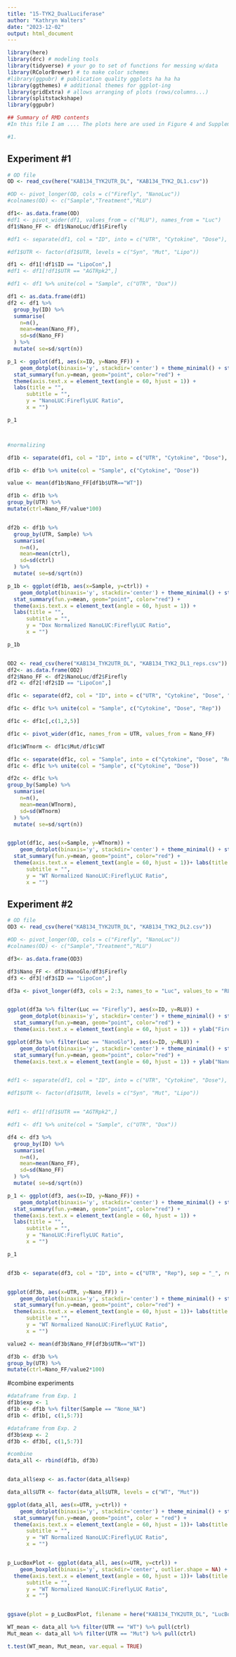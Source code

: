 ```yaml
---
title: "15-TYK2_DualLuciferase"
author: "Kathryn Walters"
date: "2023-12-02"
output: html_document
---
```



```r
library(here)
library(drc) # modeling tools
library(tidyverse) # your go to set of functions for messing w/data
library(RColorBrewer) # to make color schemes
#library(ggpubr) # publication quality ggplots ha ha ha
library(ggthemes) # additional themes for ggplot-ing
library(gridExtra) # allows arranging of plots (rows/columns...)
library(splitstackshape)
library(ggpubr)
```


```r
## Summary of RMD contents
#In this file I am .... The plots here are used in Figure 4 and Supplementary Figure 4. 

#1. 

```




## Experiment #1


```r
# OD file
OD <- read_csv(here("KAB134_TYK2UTR_DL", "KAB134_TYK2_DL1.csv"))

#OD <- pivot_longer(OD, cols = c("Firefly", "NanoLuc"))
#colnames(OD) <- c("Sample","Treatment","RLU")
```


```r
df1<- as.data.frame(OD)
#df1 <- pivot_wider(df1, values_from = c("RLU"), names_from = "Luc")
df1$Nano_FF <- df1$NanoLuc/df1$Firefly

#df1 <- separate(df1, col = "ID", into = c("UTR", "Cytokine", "Dose"), sep = "_")

#df1$UTR <- factor(df1$UTR, levels = c("Syn", "Mut", "Lipo"))

df1 <- df1[!df1$ID == "LipoCon",] 
#df1 <- df1[!df1$UTR == "AGTRpk2",] 

#df1 <- df1 %>% unite(col = "Sample", c("UTR", "Dox"))

df1 <- as.data.frame(df1)
df2 <- df1 %>%
  group_by(ID) %>%
  summarise( 
    n=n(),
    mean=mean(Nano_FF),
    sd=sd(Nano_FF)
  ) %>%
  mutate( se=sd/sqrt(n))

p_1 <- ggplot(df1, aes(x=ID, y=Nano_FF)) + 
    geom_dotplot(binaxis='y', stackdir='center') + theme_minimal() + stat_summary(fun.data=mean_sdl, fun.args = list(mult=1), geom="errorbar", color="red", width=0.2) +
  stat_summary(fun.y=mean, geom="point", color="red") +
  theme(axis.text.x = element_text(angle = 60, hjust = 1)) +
  labs(title = "",
      subtitle = "",
      y = "NanoLUC:FireflyLUC Ratio",
      x = "")

p_1



#normalizing

df1b <- separate(df1, col = "ID", into = c("UTR", "Cytokine", "Dose"), sep = "_")

df1b <- df1b %>% unite(col = "Sample", c("Cytokine", "Dose"))

value <- mean(df1b$Nano_FF[df1b$UTR=="WT"])

df1b <- df1b %>%
group_by(UTR) %>%
mutate(ctrl=Nano_FF/value*100)


df2b <- df1b %>%
  group_by(UTR, Sample) %>%
  summarise( 
    n=n(),
    mean=mean(ctrl),
    sd=sd(ctrl)
  ) %>%
  mutate( se=sd/sqrt(n))

p_1b <- ggplot(df1b, aes(x=Sample, y=ctrl)) + 
    geom_dotplot(binaxis='y', stackdir='center') + theme_minimal() + stat_summary(fun.data=mean_sdl, fun.args = list(mult=1), geom="errorbar", color="red", width=0.2) + facet_grid(~UTR) +
  stat_summary(fun.y=mean, geom="point", color="red") +
  theme(axis.text.x = element_text(angle = 60, hjust = 1)) +
  labs(title = "",
      subtitle = "",
      y = "Dox Normalized NanoLUC:FireflyLUC Ratio",
      x = "")

p_1b


OD2 <- read_csv(here("KAB134_TYK2UTR_DL", "KAB134_TYK2_DL1_reps.csv"))
df2<- as.data.frame(OD2)
df2$Nano_FF <- df2$NanoLuc/df2$Firefly
df2 <- df2[!df2$ID == "LipoCon",] 

df1c <- separate(df2, col = "ID", into = c("UTR", "Cytokine", "Dose", "Rep"), sep = "_", remove = T)

df1c <- df1c %>% unite(col = "Sample", c("Cytokine", "Dose", "Rep"))

df1c <- df1c[,c(1,2,5)]

df1c <- pivot_wider(df1c, names_from = UTR, values_from = Nano_FF)

df1c$WTnorm <- df1c$Mut/df1c$WT

df1c <- separate(df1c, col = "Sample", into = c("Cytokine", "Dose", "Rep"), sep = "_", remove = T)
df1c <- df1c %>% unite(col = "Sample", c("Cytokine", "Dose"))

df2c <- df1c %>%
group_by(Sample) %>%
  summarise( 
    n=n(),
    mean=mean(WTnorm),
    sd=sd(WTnorm)
  ) %>%
  mutate( se=sd/sqrt(n))


ggplot(df1c, aes(x=Sample, y=WTnorm)) + 
    geom_dotplot(binaxis='y', stackdir='center') + theme_minimal() + stat_summary(fun.data=mean_sdl, fun.args = list(mult=1), geom="errorbar", color="red", width=0.2) +
  stat_summary(fun.y=mean, geom="point", color="red") +
  theme(axis.text.x = element_text(angle = 60, hjust = 1))+ labs(title = "",
      subtitle = "",
      y = "WT Normalized NanoLUC:FireflyLUC Ratio",
      x = "")


```



## Experiment #2


```r
# OD file
OD3 <- read_csv(here("KAB134_TYK2UTR_DL", "KAB134_TYK2_DL2.csv"))

#OD <- pivot_longer(OD, cols = c("Firefly", "NanoLuc"))
#colnames(OD) <- c("Sample","Treatment","RLU")
```


```r
df3<- as.data.frame(OD3)

df3$Nano_FF <- df3$NanoGlo/df3$Firefly
df3 <- df3[!df3$ID == "LipoCon",] 

df3a <- pivot_longer(df3, cols = 2:3, names_to = "Luc", values_to = "RLU")


ggplot(df3a %>% filter(Luc == "Firefly"), aes(x=ID, y=RLU)) + 
    geom_dotplot(binaxis='y', stackdir='center') + theme_minimal() + stat_summary(fun.data=mean_sdl, fun.args = list(mult=1), geom="errorbar", color="red", width=0.2) +
  stat_summary(fun.y=mean, geom="point", color="red") +
  theme(axis.text.x = element_text(angle = 60, hjust = 1)) + ylab("Firefly")

ggplot(df3a %>% filter(Luc == "NanoGlo"), aes(x=ID, y=RLU)) + 
    geom_dotplot(binaxis='y', stackdir='center') + theme_minimal() + stat_summary(fun.data=mean_sdl, fun.args = list(mult=1), geom="errorbar", color="red", width=0.2) +
  stat_summary(fun.y=mean, geom="point", color="red") +
  theme(axis.text.x = element_text(angle = 60, hjust = 1)) + ylab("NanoGlo")


#df1 <- separate(df1, col = "ID", into = c("UTR", "Cytokine", "Dose"), sep = "_")

#df1$UTR <- factor(df1$UTR, levels = c("Syn", "Mut", "Lipo"))


#df1 <- df1[!df1$UTR == "AGTRpk2",] 

#df1 <- df1 %>% unite(col = "Sample", c("UTR", "Dox"))

df4 <- df3 %>%
  group_by(ID) %>%
  summarise( 
    n=n(),
    mean=mean(Nano_FF),
    sd=sd(Nano_FF)
  ) %>%
  mutate( se=sd/sqrt(n))

p_1 <- ggplot(df3, aes(x=ID, y=Nano_FF)) + 
    geom_dotplot(binaxis='y', stackdir='center') + theme_minimal() + stat_summary(fun.data=mean_sdl, fun.args = list(mult=1), geom="errorbar", color="red", width=0.2) +
  stat_summary(fun.y=mean, geom="point", color="red") +
  theme(axis.text.x = element_text(angle = 60, hjust = 1)) +
  labs(title = "",
      subtitle = "",
      y = "NanoLUC:FireflyLUC Ratio",
      x = "")

p_1


df3b <- separate(df3, col = "ID", into = c("UTR", "Rep"), sep = "_", remove = T)


ggplot(df3b, aes(x=UTR, y=Nano_FF)) + 
    geom_dotplot(binaxis='y', stackdir='center') + theme_minimal() + stat_summary(fun.data=mean_sdl, fun.args = list(mult=1), geom="errorbar", color="red", width=0.2) +
  stat_summary(fun.y=mean, geom="point", color="red") +
  theme(axis.text.x = element_text(angle = 60, hjust = 1))+ labs(title = "",
      subtitle = "",
      y = "WT Normalized NanoLUC:FireflyLUC Ratio",
      x = "")

value2 <- mean(df3b$Nano_FF[df3b$UTR=="WT"])

df3b <- df3b %>%
group_by(UTR) %>%
mutate(ctrl=Nano_FF/value2*100)
```


#combine experiments

```r
#dataframe from Exp. 1
df1b$exp <- 1
df1b <- df1b %>% filter(Sample == "None_NA")
df1b <- df1b[, c(1,5:7)]

#dataframe from Exp. 2
df3b$exp <- 2
df3b <- df3b[, c(1,5:7)]

#combine
data_all <- rbind(df1b, df3b)


data_all$exp <- as.factor(data_all$exp)

data_all$UTR <- factor(data_all$UTR, levels = c("WT", "Mut"))

ggplot(data_all, aes(x=UTR, y=ctrl)) + 
    geom_dotplot(binaxis='y', stackdir='center') + theme_minimal() + stat_summary(fun.data=mean_sdl, fun.args = list(mult=1), geom="errorbar", color="red", width=0.2) +
  stat_summary(fun.y=mean, geom="point", color = "red") +
  theme(axis.text.x = element_text(angle = 60, hjust = 1))+ labs(title = "",
      subtitle = "",
      y = "WT Normalized NanoLUC:FireflyLUC Ratio",
      x = "")


p_LucBoxPlot <- ggplot(data_all, aes(x=UTR, y=ctrl)) + 
    geom_boxplot(binaxis='y', stackdir='center', outlier.shape = NA) + theme_minimal() +
  theme(axis.text.x = element_text(angle = 60, hjust = 1))+ labs(title = "",
      subtitle = "",
      y = "WT Normalized NanoLUC:FireflyLUC Ratio",
      x = "")


ggsave(plot = p_LucBoxPlot, filename = here("KAB134_TYK2UTR_DL", "LucBoxPlot.pdf"), height = 5, width = 4)

WT_mean <- data_all %>% filter(UTR == "WT") %>% pull(ctrl)
Mut_mean <- data_all %>% filter(UTR == "Mut") %>% pull(ctrl)

t.test(WT_mean, Mut_mean, var.equal = TRUE)

```

